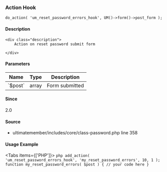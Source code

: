 
### Action Hook    
    
```
do_action( 'um_reset_password_errors_hook', UM()->form()->post_form );
```

#### Description
    <div class="description">
        Action on reset password submit form
 
    </div>

#### Parameters
            
<table className="table-auto mt-2 border dark:border-gray-500 p-5 text-sm text-left">
<thead>
<tr>
<th  className="px-3">Name</th>
<th  className="px-3">Type</th>
<th  className="px-3">Description</th>
</tr>
</thead>
<tbody>
               <tr >
               <td className="px-3 py-2">`$post`</td>
               <td className="px-3 py-2">array</td>
               <td className="px-3 py-2 text-sm">Form submitted</td>
               </tr>
</tbody>
</table>

#### Since
<div class="description">
2.0
</div>

#### Source
  - <Link href="/developer/files/includes-core-class-password#source-view.358">ultimatemember/includes/core/class-password.php</Link> <Link href="/developer/files/includes-core-class-password#source-view.358">line 358</Link>



#### Usage Example

<Tabs items={['PHP']}>
    <Tab>
    ```php
    add_action( 'um_reset_password_errors_hook', 'my_reset_password_errors', 10, 1 );
 function my_reset_password_errors( $post ) {
     // your code here
 }
    ```
    </Tab>
</Tabs>